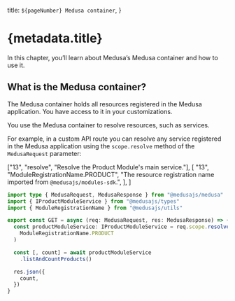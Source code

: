   title: `${pageNumber} Medusa container`,
}

# {metadata.title}

In this chapter, you’ll learn about Medusa’s Medusa container and how to use it.

## What is the Medusa container?

The Medusa container holds all resources registered in the Medusa application. You have access to it in your customizations.

You use the Medusa container to resolve resources, such as services.

For example, in a custom API route you can resolve any service registered in the Medusa application using the `scope.resolve` method of the `MedusaRequest` parameter:

  ["13", "resolve", "Resolve the Product Module's main service."],
  [
    "13",
    "ModuleRegistrationName.PRODUCT",
    "The resource registration name imported from `@medusajs/modules-sdk`.",
  ],
]

```ts highlights={highlights}
import type { MedusaRequest, MedusaResponse } from "@medusajs/medusa"
import { IProductModuleService } from "@medusajs/types"
import { ModuleRegistrationName } from "@medusajs/utils"

export const GET = async (req: MedusaRequest, res: MedusaResponse) => {
  const productModuleService: IProductModuleService = req.scope.resolve(
    ModuleRegistrationName.PRODUCT
  )

  const [, count] = await productModuleService
    .listAndCountProducts()

  res.json({
    count,
  })
}
```

